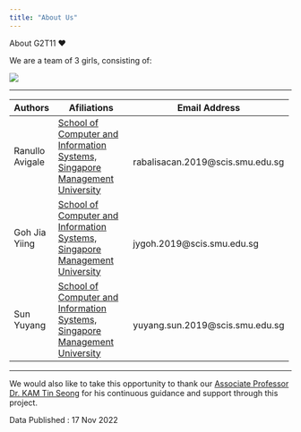 ```yaml
---
title: "About Us"
---
```


About G2T11 ❤️

We are a team of 3 girls, consisting of:

![](images/team_photo.jpg)

------------------------------------------------------------------------

+-----------------+---------------------------------------------------------------------------------------------------------+-----------------------------------+
| Authors         | Afiliations                                                                                             | Email Address                     |
+=================+=========================================================================================================+===================================+
| Ranullo Avigale | [School of Computer and Information Systems, Singapore Management University](https://scis.smu.edu.sg/) | \                                 |
|                 |                                                                                                         | rabalisacan.2019\@scis.smu.edu.sg |
+-----------------+---------------------------------------------------------------------------------------------------------+-----------------------------------+
| Goh Jia Yiing   | [School of Computer and Information Systems, Singapore Management University](https://scis.smu.edu.sg/) | \                                 |
|                 |                                                                                                         | jygoh.2019\@scis.smu.edu.sg       |
+-----------------+---------------------------------------------------------------------------------------------------------+-----------------------------------+
| Sun Yuyang      | [School of Computer and Information Systems, Singapore Management University](https://scis.smu.edu.sg/) | \                                 |
|                 |                                                                                                         | yuyang.sun.2019\@scis.smu.edu.sg  |
+-----------------+---------------------------------------------------------------------------------------------------------+-----------------------------------+

------------------------------------------------------------------------

We would also like to take this opportunity to thank our [Associate Professor Dr. KAM Tin Seong](https://faculty.smu.edu.sg/profile/kam-tin-seong-486) for his continuous guidance and support through this project.

Data Published : 17 Nov 2022

